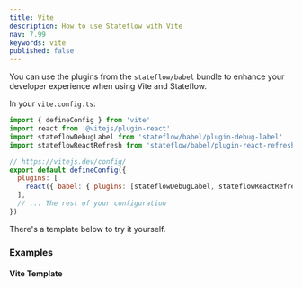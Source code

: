 ```yaml
---
title: Vite
description: How to use Stateflow with Vite
nav: 7.99
keywords: vite
published: false
---
```


You can use the plugins from the `stateflow/babel` bundle to enhance your developer experience when using Vite and Stateflow.

In your `vite.config.ts`:

```js
import { defineConfig } from 'vite'
import react from '@vitejs/plugin-react'
import stateflowDebugLabel from 'stateflow/babel/plugin-debug-label'
import stateflowReactRefresh from 'stateflow/babel/plugin-react-refresh'

// https://vitejs.dev/config/
export default defineConfig({
  plugins: [
    react({ babel: { plugins: [stateflowDebugLabel, stateflowReactRefresh] } }),
  ],
  // ... The rest of your configuration
})
```

There's a template below to try it yourself.

### Examples

#### Vite Template

<Stackblitz id="vitejs-vite-xhhxve" file="vite.config.ts" />
